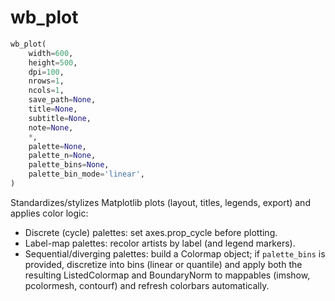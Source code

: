 # wb_plot { #wbpyplot.wb_plot }

```python
wb_plot(
    width=600,
    height=500,
    dpi=100,
    nrows=1,
    ncols=1,
    save_path=None,
    title=None,
    subtitle=None,
    note=None,
    *,
    palette=None,
    palette_n=None,
    palette_bins=None,
    palette_bin_mode='linear',
)
```

Standardizes/stylizes Matplotlib plots (layout, titles, legends, export)
and applies color logic:

- Discrete (cycle) palettes: set axes.prop_cycle before plotting.
- Label-map palettes: recolor artists by label (and legend markers).
- Sequential/diverging palettes: build a Colormap object; if `palette_bins`
  is provided, discretize into bins (linear or quantile) and apply both
  the resulting ListedColormap and BoundaryNorm to mappables (imshow,
  pcolormesh, contourf) and refresh colorbars automatically.